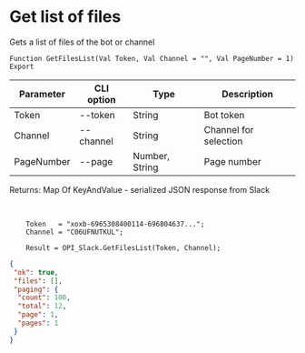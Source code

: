 ﻿---
sidebar_position: 1
---


# Get list of files
 Gets a list of files of the bot or channel



`Function GetFilesList(Val Token, Val Channel = "", Val PageNumber = 1) Export`

  | Parameter | CLI option | Type | Description |
  |-|-|-|-|
  | Token | --token | String | Bot token |
  | Channel | --channel | String | Channel for selection |
  | PageNumber | --page | Number, String | Page number |

  
  Returns:  Map Of KeyAndValue - serialized JSON response from Slack

<br/>




```bsl title="Code example"
    Token   = "xoxb-6965308400114-696804637...";
    Channel = "C06UFNUTKUL";

    Result = OPI_Slack.GetFilesList(Token, Channel);
```
 



```json title="Result"
{
 "ok": true,
 "files": [],
 "paging": {
  "count": 100,
  "total": 12,
  "page": 1,
  "pages": 1
 }
}
```
